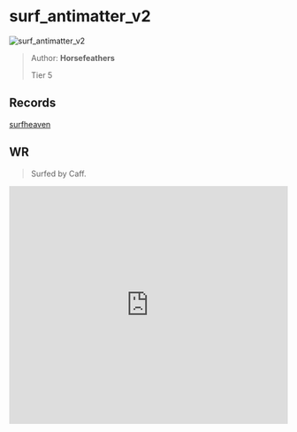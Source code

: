 
# surf_antimatter_v2

![surf_antimatter_v2](https://raw.githubusercontent.com/Sayt123/SurfMapPics/Maps-and-bonuses/csgo/surf_antimatter_v2.jpg)

> Author: **Horsefeathers**
>
> Tier 5

## Records

[surfheaven](https://surfheaven.eu/map/surf_antimatter_v2)

## WR

> Surfed by Caff.

<iframe
width="100%"
height="430"
src="https://www.youtube.com/embed/NLz7MIoaSdE"
frameborder="0"
allow="accelerometer; autoplay; clipboard-write; encrypted-media; gyroscope; picture-in-picture"
allowFullScreen
/>

```md

[Surf Timer] - digital dagger finished in 02:11:17 (WR -00:02:87). Improving by 00:03:62
[Surf Timer] - digital dagger beat the map record! Rank: 1/474


```
                